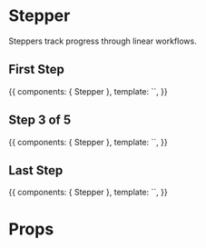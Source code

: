 


<Meta title="Components|Stepper" component={Stepper} />

# Stepper

Steppers track progress through linear workflows.

## First Step

<Preview>
  <Story name="First Step" inline={true}>
    {{
      components: { Stepper },
      template: `<Stepper :steps="[
                  {title: 'Step 1', subtitle: 'Completed', completed: true},
                  {title: 'Step 2', completed: false},
                  {title: 'Step 3', completed: false},
                  {title: 'Step 4', completed: false},
                  {title: 'Step 5', completed: false},
                ]" />`,
    }}
  </Story>
</Preview>

## Step 3 of 5

<Preview>
  <Story name="Step 3 of 5" inline={true}>
    {{
      components: { Stepper },
      template: `<Stepper :steps="[
                  {title: 'Step 1', subtitle: 'Completed', completed: true},
                  {title: 'Step 2', subtitle: 'Completed', completed: true},
                  {title: 'Step 3', subtitle: 'Completed', completed: true},
                  {title: 'Step 4', completed: false},
                  {title: 'Step 5', completed: false},
                ]" />`,
    }}
  </Story>
</Preview>

## Last Step

<Preview>
  <Story name="Last Step" inline={true}>
    {{
      components: { Stepper },
      template: `<Stepper :steps="[
                  {title: 'Step 1', subtitle: 'Completed', completed: true},
                  {title: 'Step 2', subtitle: 'Completed', completed: true},
                  {title: 'Step 3', subtitle: 'Completed', completed: true},
                  {title: 'Step 4', subtitle: 'Completed', completed: true},
                  {title: 'Step 5', subtitle: 'Completed', completed: true},
                ]" />`,
    }}
  </Story>
</Preview>

# Props

<Props of={Stepper} />
